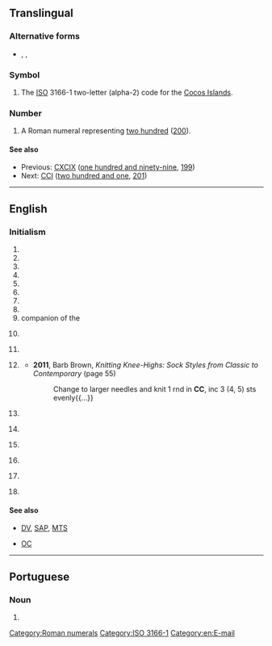 {{also|cc|cC|.cc|c/c|C&C|CC.}}
==Translingual==

===Alternative forms===
* {{sense|roman numeral}} {{l|mul|cc}}, {{l|mul|CLL}}, {{l|mul|cll}}

===Symbol===
{{head|mul|symbol}}
# The [[ISO]] 3166-1 two-letter (alpha-2) code for the [[Cocos Islands]].

===Number===
{{mul-number}}

# A Roman numeral representing [[two hundred]] ([[200]]).

====See also====
* Previous: [[CXCIX]] ([[one hundred and ninety-nine]], [[199]])
* Next: [[CCI]] ([[two hundred and one]], [[201]])

[[Category:Roman numerals]]
[[Category:ISO 3166-1]]

----

==English==

===Initialism===
{{rfc-header|Initialism}}
{{head|en|initialism}}

# {{initialism of|[[carbon copy|Carbon Copy]]}}
# {{initialism of|[[cricket|Cricket]] [[club|Club]]}}
# {{initialism of|[[cycling|Cycling]] [[club|Club]]}}
# {{initialism of|[[circuit|Circuit]] [[court|Court]]}}
# {{initialism of|[[city|City]] [[college|College]]}}
# {{initialism of|[[community|Community]] [[college|College]]}}
# {{initialism of|[[credit|Credit]] [[card|Card]]}}
# {{initialism of|[[courtesy|Courtesy]] [[copy|Copy]]}}
# companion of the {{w|Order of Canada}}
# {{lb|en|cosmology}} {{initialism of|[[cosmological|Cosmological]] [[constant|Constant]]}}
# {{lb|en|fasteners}} {{initialism of|[[cement|Cement]] [[coated|Coated]]}}
# {{lb|en|knitting}} {{initialism of|[[contrast|Contrasting]] [[colour|Colour]]}}
#* '''2011''', Barb Brown, ''Knitting Knee-Highs: Sock Styles from Classic to Contemporary'' (page 55)
#*: Change to larger needles and knit 1 rnd in '''CC''', inc 3 (4, 5) sts evenly{{...}}
# {{lb|en|law}} {{initialism of|[[Creative Commons]]}}
# {{lb|en|medicine}} {{initialism of|[[chief|Chief]] [[complaint|Complaint]]}}
# {{lb|en|military}} {{initialism of|[[cruiser|Cruiser]]|dot=}} {{gloss|a type of warship}}
# {{lb|en|SI}} {{initialism of|[[cubic|Cubic]] [[centimetre|Centimetre]]|dot=}} {{gloss|cm³}}
# {{lb|en|television}} {{initialism of|[[closed|Closed]] [[caption|Caption]]}}
# {{lb|en|weather}} {{initialism of|[[cirrocumulus|CirroCumulus]]}}

====See also====
* {{sense|television}} [[DV]], [[SAP]], [[MTS]]
* {{sense|Canada}} [[OC]]

[[Category:en:E-mail]]

----

==Portuguese==

===Noun===
{{pt-noun|m|s}}

# {{initialism of|cartão de cidadão|lang=pt}}